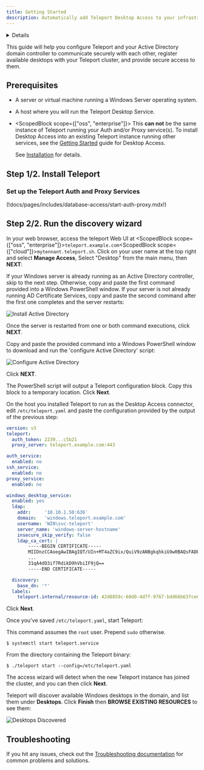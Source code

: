 ```yaml
---
title: Getting Started
description: Automatically add Teleport Desktop Access to your infrastructure
---
```


<Details
  title="Version warning"
  opened={true}
  scope={["oss", "enterprise"]}
  scopeOnly={true}
  min="10.2.6"
>

The features documented on this page are available in Teleport `10.2.6` and higher.

</Details>

This guide will help you configure Teleport and your Active Directory domain controller to communicate securely with each other, register available desktops with your Teleport cluster, and provide secure access to them.

## Prerequisites

- A server or virtual machine running a Windows Server operating system.
- A host where you will run the Teleport Desktop Service.
- <ScopedBlock scope={["oss", "enterprise"]}> This **can not** be the same instance
  of Teleport running your Auth and/or Proxy service(s). To install Desktop Access into an existing Teleport instance running other services, see the [Getting Started](getting-started.mdx) guide for Desktop Access.</ScopedBlock>

  See [Installation](../../installation.mdx) for details.

## Step 1/2. Install Teleport

### Set up the Teleport Auth and Proxy Services

(!docs/pages/includes/database-access/start-auth-proxy.mdx!)

## Step 2/2. Run the discovery wizard

In your web browser, access the teleport Web UI at <ScopedBlock scope={["oss", "enterprise"]}>`teleport.example.com`</ScopedBlock><ScopedBlock scope={["cloud"]}>`mytennant.teleport.sh`</ScopedBlock>. Click on your user name at the top right and select **Manage Access**, Select "Desktop" from the main menu, then **NEXT**:

If your Windows server is already running as an Active Directory controller, skip to the next step. Otherwise, copy and paste the first command provided into a Windows PowerShell window. If your server is not already running AD Certificate Services, copy and paste the second command after the first one completes and the server restarts:

![Install Active Directory](../../img/desktop-access/install-active-directory.png)

Once the server is restarted from one or both command executions, click **NEXT**.

Copy and paste the provided command into a Windows PowerShell window to download and run the 'configure Active Directory' script:

![Configure Active Directory](../../img/desktop-access/configure-active-directory.png)

Click **NEXT**.

The PowerShell script will output a Teleport configuration block. Copy this block to a temporary location. Click **Next**.

On the host you installed Teleport to run as the Desktop Access connector, edit `/etc/teleport.yaml` and paste the configuration provided by the output of the previous step:

```yaml
version: v3
teleport:
  auth_token: 2239...c5b21
  proxy_server: teleport.example.com:443

auth_service:
  enabled: no
ssh_service:
  enabled: no
proxy_service:
  enabled: no

windows_desktop_service:
  enabled: yes
  ldap:
    addr:     '10.10.1.50:636'
    domain:   'windows.teleport.example.com'
    username: 'WIN\svc-teleport'
    server_name: 'windows-server-hostname'
    insecure_skip_verify: false
    ldap_ca_cert: |
        -----BEGIN CERTIFICATE-----
        MIIDnzCCAoegAwIBAgIQT/UIn+MT4aZC9ix/QuiV9zANBgkqhkiG9w0BAQsFADBi
        ...
        31qA4dO3if7RdikD9hVbiIF9jQ==
        -----END CERTIFICATE-----

  discovery:
    base_dn: '*'
  labels:
    teleport.internal/resource-id: 42d8859c-60d0-4d7f-9767-bdd66b63fce6
```

Click **Next**.

Once you've saved `/etc/teleport.yaml`, start Teleport:

<Tabs>
<TabItem label="System Service">

This command assumes the `root` user. Prepend `sudo` otherwise.

```code
$ systemctl start teleport.service
```

</TabItem>
<TabItem label="Standalone Binary">

From the directory containing the Teleport binary:

```code
$ ./teleport start --config=/etc/teleport.yaml
```

</TabItem>
</Tabs>

The access wizard will detect when the new Teleport instance has joined the cluster, and you can then click **Next**.

Teleport will discover available Windows desktops in the domain, and list them under **Desktops**. Click **Finish** then **BROWSE EXISTING RESOURCES** to see them:

![Desktops Discovered](../../img/desktop-access/auto-discovered-desktops.png)

## Troubleshooting

If you hit any issues, check out the
[Troubleshooting documentation](./troubleshooting.mdx) for common problems and
solutions.
